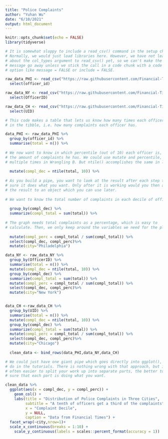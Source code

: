 ```yaml
---
title: "Police Complaints"
author: "Yuhan Wu"
date: "6/10/2021"
output: html_document
---
```


```r
knitr::opts_chunk$set(echo = FALSE)
library(tidyverse)

# It is somewhat sloppy to include a read_csv() command in the setup chunk.
# Normally, we would just load libraries here. However, we have not learned
# about the col_types argument to read_csv() yet, so we can't make the annoying
# message go away unless we stick the call in a code chunk with a code chunk
# option like message = FALSE or include = FALSE.

raw_data_PHI <- read_csv("https://raw.githubusercontent.com/Financial-Times/police-misconduct-complaints-analysis/main/output/philly_clean.csv") %>% 
  select(officer_id) 

raw_data_NY <- read_csv("https://raw.githubusercontent.com/Financial-Times/police-misconduct-complaints-analysis/main/output/nyc_clean.csv")%>%
  select(OfficerID)

raw_data_CH <- read_csv("https://raw.githubusercontent.com/Financial-Times/police-misconduct-complaints-analysis/main/output/chicago_clean.csv")%>%
  select(UID)

```


```r
# This code makes a table that lets us know how many times each officer id appeared 
# in the tibble, i.e. how many complaints each officer has.

data_PHI <- raw_data_PHI %>% 
  group_by(officer_id) %>% 
  summarise(total = n()) %>% 
  
# We now want to know in which percentile (out of 10) each officer is, based on
# the amount of complaints he has. We could use mutate and percentile, as we did 
# multiple times in Wrangling B. But ntile() accomplishes the same in less code.
  
  mutate(compl_dec = ntile(total, 10)) %>% 
  
# As you build a pipe, you want to look at the result after each step to make
# sure it does what you want. Only after it is working would you then assign
# the result to an object which you can use later. 
  
# We want to know the total number of complaints in each decile of officers.
  
  group_by(compl_dec) %>% 
  summarize(compl_total = sum(total)) %>% 
  
# The graph needs total complaints as a percentage, which is easy to
# calculate. Then, we only keep around the variables we need for the plot.
  
  mutate(compl_perc = compl_total / sum(compl_total)) %>% 
  select(compl_dec, compl_perc)%>%
  mutate(city="Philadelphia")

data_NY <- raw_data_NY %>% 
  group_by(OfficerID) %>% 
  summarise(total = n()) %>% 
  mutate(compl_dec = ntile(total, 10)) %>% 
  group_by(compl_dec) %>% 
  summarize(compl_total = sum(total)) %>% 
  mutate(compl_perc = compl_total / sum(compl_total)) %>% 
  select(compl_dec, compl_perc)%>%
  mutate(city="New York")


data_CH <-raw_data_CH %>% 
  group_by(UID) %>% 
  summarise(total = n()) %>% 
  mutate(compl_dec = ntile(total, 10)) %>% 
  group_by(compl_dec) %>% 
  summarize(compl_total = sum(total)) %>% 
  mutate(compl_perc = compl_total / sum(compl_total)) %>% 
  select(compl_dec, compl_perc)%>%
  mutate(city="Chicago")
  
  clean_data <- bind_rows(data_PHI,data_NY,data_CH)

```


```r
# We could just have one giant pipe which goes directly into ggplot(), like we
# do in the tutorials. There is nothing wrong with that approach, but it is
# often easier to split your work up into separate parts, the better to make
# sure that each part is doing what you want.

clean_data %>% 
  ggplot(aes(x = compl_dec, y = compl_perc)) +
    geom_col() +
    labs(title = "Distribution of Police Complaints in Three Cities",
         subtitle = "A tenth of officers get a third of the complaints",
         x = "Complaint Decile",
         y = NULL,
         caption = "Data from Financial Times") +
  facet_wrap(~city,nrow=1)+
  scale_x_continuous(breaks = 1:10) +
    scale_y_continuous(labels = scales::percent_format(accuracy = 1)) 
  

```



